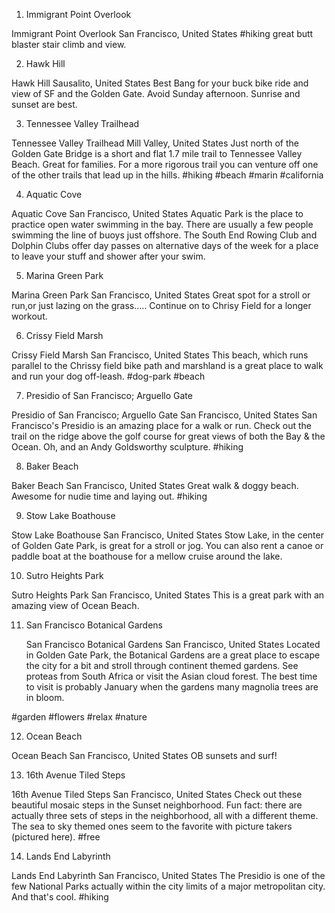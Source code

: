 1. Immigrant Point Overlook




Immigrant Point Overlook
San Francisco, United States
#hiking great butt blaster stair climb and view.




 
2. Hawk Hill




Hawk Hill
Sausalito, United States
Best Bang for your buck bike ride and view of SF and the Golden Gate. Avoid Sunday afternoon. Sunrise and sunset are best.





3. Tennessee Valley Trailhead




Tennessee Valley Trailhead
Mill Valley, United States
Just north of the Golden Gate Bridge is a short and flat 1.7 mile trail to Tennessee Valley Beach. Great for families. For a more rigorous trail you can venture off one of the other trails that lead up in the hills. #hiking #beach #marin #california




 
4. Aquatic Cove




Aquatic Cove
San Francisco, United States
Aquatic Park is the place to practice open water swimming in the bay. There are usually a few people swimming the line of buoys just offshore. The South End Rowing Club and Dolphin Clubs offer day passes on alternative days of the week for a place to leave your stuff and shower after your swim.





5. Marina Green Park




Marina Green Park
San Francisco, United States
Great spot for a stroll or run,or just lazing on the grass..... Continue on to Chrisy Field for a longer workout.





6. Crissy Field Marsh




Crissy Field Marsh
San Francisco, United States
This beach, which runs parallel to the Chrissy field bike path and marshland is a great place to walk and run your dog off-leash. #dog-park #beach




 
7. Presidio of San Francisco; Arguello Gate




Presidio of San Francisco; Arguello Gate
San Francisco, United States
San Francisco's Presidio is an amazing place for a walk or run. Check out the trail on the ridge above the golf course for great views of both the Bay & the Ocean. Oh, and an Andy Goldsworthy sculpture. #hiking





8. Baker Beach




Baker Beach
San Francisco, United States
Great walk & doggy beach. Awesome for nudie time and laying out. #hiking




 
9. Stow Lake Boathouse




Stow Lake Boathouse
San Francisco, United States
Stow Lake, in the center of Golden Gate Park, is great for a stroll or jog. You can also rent a canoe or paddle boat at the boathouse for a mellow cruise around the lake.





10. Sutro Heights Park




Sutro Heights Park
San Francisco, United States
This is a great park with an amazing view of Ocean Beach.





11. San Francisco Botanical Gardens 


    

    San Francisco Botanical Gardens
    San Francisco, United States
    Located in Golden Gate Park, the Botanical Gardens are a great place to escape the city for a bit and stroll through continent themed gardens. See proteas from South Africa or visit the Asian cloud forest. The best time to visit is probably January when the gardens many magnolia trees are in bloom.

#garden #flowers #relax #nature





12. Ocean Beach




Ocean Beach
San Francisco, United States
OB sunsets and surf!





13. 16th Avenue Tiled Steps




16th Avenue Tiled Steps
San Francisco, United States
Check out these beautiful mosaic steps in the Sunset neighborhood. Fun fact: there are actually three sets of steps in the neighborhood, all with a different theme. The sea to sky themed ones seem to the favorite with picture takers (pictured here). #free





14. Lands End Labyrinth




Lands End Labyrinth
San Francisco, United States
The Presidio is one of the few National Parks actually within the city limits of a major metropolitan city. And that's cool. #hiking



